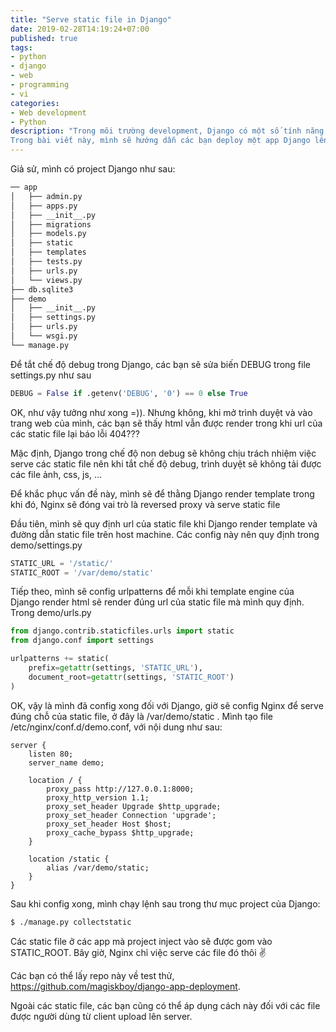 ```yaml
---
title: "Serve static file in Django"
date: 2019-02-28T14:19:24+07:00
published: true
tags:
- python
- django
- web
- programming
- vi
categories:
- Web development
- Python
description: "Trong môi trường development, Django có một số tính năng đặc biệt mà trong production không nên sử dụng như debug. Khi deploy các app sử dụng server side rendering, các bạn sẽ rất hay gặp phải vấn đề server không serve được các static file.
Trong bài viết này, mình sẽ hướng dẫn các bạn deploy một app Django lên production và config Nginx để server có thể serve được các static file của Django"
---
```


Giả sử, mình có project Django như sau:

```sh
── app
│   ├── admin.py
│   ├── apps.py
│   ├── __init__.py
│   ├── migrations
│   ├── models.py
│   ├── static
│   ├── templates
│   ├── tests.py
│   ├── urls.py
│   └── views.py
├── db.sqlite3
├── demo
│   ├── __init__.py
│   ├── settings.py
│   ├── urls.py
│   └── wsgi.py
└── manage.py
```

Để tắt chế độ debug trong Django, các bạn sẽ sửa biến DEBUG trong file settings.py như sau

```python
DEBUG = False if .getenv('DEBUG', '0') == 0 else True
```

OK, như vậy tưởng như xong =)). Nhưng không, khi mở trình duyệt và vào trang web của mình, các bạn sẽ thấy html vẫn được render trong khi url của các static file lại báo lỗi 404???

Mặc định, Django trong chế độ non debug sẽ không chịu trách nhiệm việc serve các static file nên khi tắt chế độ debug, trình duyệt sẽ không tải được các file ảnh, css, js, …

Để khắc phục vấn đề này, mình sẽ để thằng Django render template trong khi đó, Nginx sẽ đóng vai trò là reversed proxy và serve static file

Đầu tiên, mình sẽ quy định url của static file khi Django render template và đường dẫn static file trên host machine. Các config này nên quy định trong demo/settings.py

```python
STATIC_URL = '/static/'
STATIC_ROOT = '/var/demo/static'
```

Tiếp theo, mình sẽ config urlpatterns để mỗi khi template engine của Django render html sẽ render đúng url của static file mà mình quy định. Trong demo/urls.py

```python
from django.contrib.staticfiles.urls import static
from django.conf import settings

urlpatterns += static(
    prefix=getattr(settings, 'STATIC_URL'),
    document_root=getattr(settings, 'STATIC_ROOT')
)
```

OK, vậy là mình đã config xong đối với Django, giờ sẽ config Nginx để serve đúng chỗ của static file, ở đây là /var/demo/static . Mình tạo file /etc/nginx/conf.d/demo.conf, với nội dung như sau:

```
server {
    listen 80;
    server_name demo;

    location / {
        proxy_pass http://127.0.0.1:8000;
        proxy_http_version 1.1;
        proxy_set_header Upgrade $http_upgrade;
        proxy_set_header Connection 'upgrade';
        proxy_set_header Host $host;
        proxy_cache_bypass $http_upgrade;
    }

    location /static {
        alias /var/demo/static;
    }
}
```

Sau khi config xong, mình chạy lệnh sau trong thư mục project của Django:

```sh
$ ./manage.py collectstatic
```

Các static file ở các app mà project inject vào sẽ được gom vào STATIC_ROOT. Bây giờ, Nginx chỉ việc serve các file đó thôi ✌️

Các bạn có thể lấy repo này về test thử, https://github.com/magiskboy/django-app-deployment.

Ngoài các static file, các bạn cũng có thể áp dụng cách này đối với các file được người dùng từ client upload lên server.
